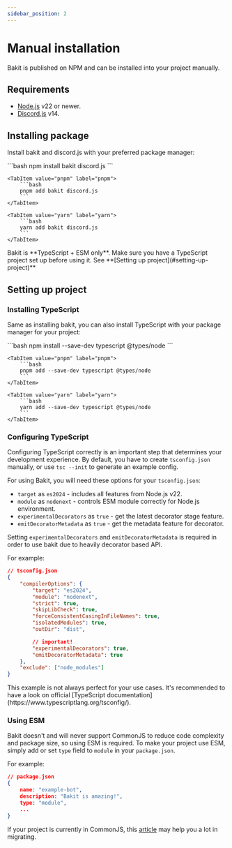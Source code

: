```yaml
---
sidebar_position: 2
---
```



# Manual installation

Bakit is published on NPM and can be installed into your project manually.

## Requirements

- [Node.js](https://nodejs.org) v22 or newer.
- [Discord.js](https://discord.js.org) v14.

## Installing package

Install bakit and discord.js with your preferred package manager:

<Tabs>
	<TabItem value="npm" label="npm" default>
		```bash 
		npm install bakit discord.js
		```
	</TabItem>

    <TabItem value="pnpm" label="pnpm">
    	```bash
    	pnpm add bakit discord.js
    	```
    </TabItem>

    <TabItem value="yarn" label="yarn">
    	```bash
    	yarn add bakit discord.js
    	```
    </TabItem>

</Tabs>

<Admonition type="info" title="NOTE">
	Bakit is **TypeScript + ESM only**. Make sure you have a TypeScript project set up before using
	it. See **[Setting up project](#setting-up-project)**
</Admonition>

## Setting up project

### Installing TypeScript

Same as installing bakit, you can also install TypeScript with your package manager for your project:

<Tabs>
	<TabItem value="npm" label="npm" default>
		```bash 
		npm install --save-dev typescript @types/node
		```
	</TabItem>

    <TabItem value="pnpm" label="pnpm">
    	```bash
    	pnpm add --save-dev typescript @types/node
    	```
    </TabItem>

    <TabItem value="yarn" label="yarn">
    	```bash
    	yarn add --save-dev typescript @types/node
    	```
    </TabItem>

</Tabs>

### Configuring TypeScript

Configuring TypeScript correctly is an important step that determines your development experience. By default, you have to create `tsconfig.json` manually, or use `tsc --init` to generate an example config.

For using Bakit, you will need these options for your `tsconfig.json`:

- `target` as `es2024` - includes all features from Node.js v22.
- `module` as `nodenext` - controls ESM module correctly for Node.js environment.
- `experimentalDecorators` as `true` - get the latest decorator stage feature.
- `emitDecoratorMetadata` as `true` - get the metadata feature for decorator.

Setting `experimentalDecorators` and `emitDecoratorMetadata` is required in order to use bakit due to heavily decorator based API.

For example:

```json
// tsconfig.json
{
	"compilerOptions": {
		"target": "es2024",
		"module": "nodenext",
		"strict": true,
		"skipLibCheck": true,
		"forceConsistentCasingInFileNames": true,
		"isolatedModules": true,
		"outDir": "dist",

		// important!
		"experimentalDecorators": true,
		"emitDecoratorMetadata": true
	},
	"exclude": ["node_modules"]
}
```

<Admonition type="info" title="NOTE">
	This example is not always perfect for your use cases. It's recommended to have a look on official [TypeScript documentation](https://www.typescriptlang.org/tsconfig/).
</Admonition>

### Using ESM

Bakit doesn't and will never support CommonJS to reduce code complexity and package size, so using ESM is required.
To make your project use ESM, simply add or set `type` field to `module` in your `package.json`.

For example:

```json
// package.json
{
	name: "example-bot",
	description: "Bakit is amazing!",
	type: "module",
	...
}
```

If your project is currently in CommonJS, this [article](https://deno.com/blog/convert-cjs-to-esm) may help you a lot in migrating.
